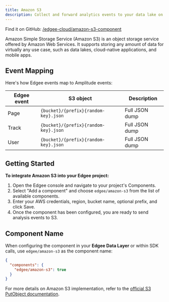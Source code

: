 ```yaml
---
title: Amazon S3
description: Collect and forward analytics events to your data lake on Amazon S3.
---
```



<EdgeeSdk />

Find it on GitHub: [<Icon icon="github" iconType="solid" /> /edgee-cloud/amazon-s3-component](https://github.com/edgee-cloud/amazon-s3-component)

Amazon Simple Storage Service (Amazon S3) is an object storage service offered by Amazon Web Services. 
It supports storing any amount of data for virtually any use case, such as data lakes, cloud-native applications, 
and mobile apps.

## Event Mapping

Here's how Edgee events map to Amplitude events:

| Edgee event | S3 object                            | Description    |
|-------------|--------------------------------------|----------------|
| Page        | `{bucket}/{prefix}{random-key}.json` | Full JSON dump |
| Track       | `{bucket}/{prefix}{random-key}.json` | Full JSON dump |
| User        | `{bucket}/{prefix}{random-key}.json` | Full JSON dump |


## Getting Started

**To integrate Amazon S3 into your Edgee project:**

1. Open the Edgee console and navigate to your project's Components.
2. Select "Add a component" and choose `edgee/amazon-s3` from the list of available components.
3. Enter your AWS credentials, region, bucket name, optional prefix, and click Save. <br />
5. Once the component has been configured, you are ready to send analysis events to S3.

## Component Name

When configuring the component in your **Edgee Data Layer** or within SDK calls, use `edgee/amazon-s3` as the component name:

```json
{
  "components": {
    "edgee/amazon-s3": true
  }
}
```

For more details on Amazon S3 implementation, refer to the 
[official S3 PutObject documentation](https://docs.aws.amazon.com/AmazonS3/latest/API/API_PutObject.html).
